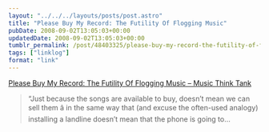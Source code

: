 ```yaml
---
layout: "../../../layouts/posts/post.astro"
title: "Please Buy My Record: The Futility Of Flogging Music"
pubDate: 2008-09-02T13:05:03+00:00
updatedDate: 2008-09-02T13:05:03+00:00
tumblr_permalink: /post/48403325/please-buy-my-record-the-futility-of-flogging
tags: ["linklog"]
format: "link"
---
```


[Please Buy My Record: The Futility Of Flogging Music &#8211; Music Think Tank][1]

> &ldquo;Just because the songs are available to buy, doesn&rsquo;t mean we can sell them â in the same way that (and excuse the often-used analogy) installing a landline doesn&rsquo;t mean that the phone is going to&hellip;

[1]: http://www.musicthinktank.com/blog/please-buy-my-record-the-futility-of-flogging-music.html
